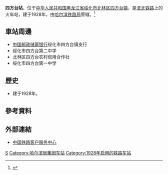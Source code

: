 {{Infobox China railway station
|车站名称 = 四方台站
|图片 = 
|图片介绍 = 
|其他名称 = 
|车站拼音 = Sifangtai
|英文名称 = Sifangtai Railway Station
|车站代码 = 59879
|电报码 = STB<ref>{{cite book|author=铁道部电子计算技术中心, 铁道部运输局|title=铁路车站站名代码表：TMIS使用|publisher=中国铁道出版社|location=北京|year=1998|isbn=9787113030995|pages=149}}</ref>
|拼音码 = SFT
|车站位置 = [[黑龙江省|黑龙江省]][[绥化市|绥化市]][[北林区|北林区]][[四方台镇_(绥化市)|四方台镇]]
|归属 = [[哈尔滨铁路局|哈尔滨铁路局]]
|坐标 = 
|线路 = [[滨北铁路|滨北铁路]]
|车站等级 = [[四等站_(中铁)|四等站]]
|月台数目 = 
|站台面 = 
|股道数目 = 
|网站 = 
}}
'''四方台站'''，位于[[中华人民共和国|中华人民共和国]][[黑龙江省|黑龙江省]][[绥化市|绥化市]][[北林区|北林区]][[四方台镇_(绥化市)|四方台镇]]，是[[滨北铁路|滨北铁路]]上的火车站，建于1928年，由[[哈尔滨铁路局|哈尔滨铁路局]]管辖。<ref>{{Cite web |url=http://search.huochepiao.com/huochezhan/jieshao/1060.htm |title=四方台火车站介绍 |accessdate=2017-04-04 |archive-date=2016-08-01 |archive-url=https://web.archive.org/web/20160801021827/http://search.huochepiao.com/huochezhan/jieshao/1060.htm |dead-url=no }}</ref>
==車站周邊==
* [[中国邮政储蓄银行|中国邮政储蓄银行]]绥化市四方台镇支行
* 绥化市四方台第二中学
* 北林区四方台农村信用合作社
* 绥化市四方台第一中学

==歷史==
* 建于1928年。
==參考資料==
{{reflist}}
==外部連結==
* [http://www.12306.cn/mormhweb/ 中国铁路客户服务中心]{{Wayback|url=http://www.12306.cn/mormhweb/ |date=20180205163941 }}
{{China-rail-stub}}
{{滨北铁路}}
[[Category:绥化市铁路车站|S]]
[[Category:哈尔滨局集团车站|Category:哈尔滨局集团车站]]
[[Category:1928年启用的铁路车站|Category:1928年启用的铁路车站]]
